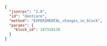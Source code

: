 ```json
{
  "jsonrpc": "2.0",
  "id": "dontcare",
  "method": "EXPERIMENTAL_changes_in_block",
  "params": {
    "block_id": 187310138
  }
}
```
